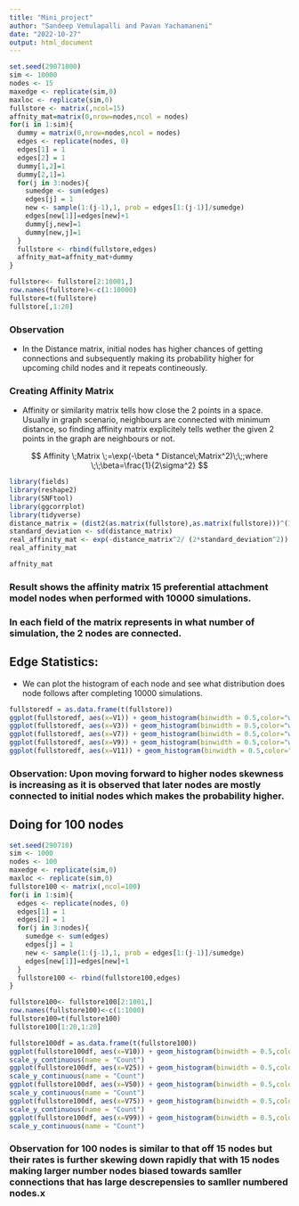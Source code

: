 ```yaml
---
title: "Mini_project"
author: "Sandeep Vemulapalli and Pavan Yachamaneni"
date: "2022-10-27"
output: html_document
---
```


```r
set.seed(29071000)
sim <- 10000
nodes <- 15
maxedge <- replicate(sim,0)
maxloc <- replicate(sim,0)
fullstore <- matrix(,ncol=15)
affnity_mat=matrix(0,nrow=nodes,ncol = nodes)
for(i in 1:sim){
  dummy = matrix(0,nrow=nodes,ncol = nodes)
  edges <- replicate(nodes, 0)
  edges[1] = 1
  edges[2] = 1
  dummy[1,2]=1
  dummy[2,1]=1
  for(j in 3:nodes){
    sumedge <- sum(edges)
    edges[j] = 1
    new <- sample(1:(j-1),1, prob = edges[1:(j-1)]/sumedge)
    edges[new[1]]=edges[new]+1
    dummy[j,new]=1
    dummy[new,j]=1
  }
  fullstore <- rbind(fullstore,edges)
  affnity_mat=affnity_mat+dummy
}

fullstore<- fullstore[2:10001,]
row.names(fullstore)<-c(1:10000)
fullstore=t(fullstore)
fullstore[,1:20]
```


### Observation
- In the Distance matrix, initial nodes has higher chances of getting connections and subsequently making its probability higher for upcoming child nodes and it repeats contineously.


### Creating Affinity Matrix
- Affinity or similarity matrix tells how close the 2 points in a space. Usually in graph scenario, neighbours are connected with minimum distance, so finding affinity matrix explicitely tells wether the given 2 points in the graph are neighbours or not.

$$ Affinity \;Matrix \;=\exp(-\beta * Distance\;Matrix^2)\;\;;where \;\;\beta=\frac{1}{2\sigma^2} $$

```r
library(fields)
library(reshape2)
library(SNFtool)
library(ggcorrplot)
library(tidyverse)
distance_matrix = (dist2(as.matrix(fullstore),as.matrix(fullstore)))^(1/2)
standard_deviation <- sd(distance_matrix)
real_affinity_mat <- exp(-distance_matrix^2/ (2*standard_deviation^2))
real_affinity_mat
```


```r
affnity_mat

```

### Result shows the affinity matrix 15 preferential attachment model nodes when performed with 10000 simulations.
### In each field of the matrix represents in what number of simulation, the 2 nodes are connected.



## Edge Statistics:
- We can plot the histogram of each node and see what distribution does node follows after completing 10000 simulations.
```r

fullstoredf = as.data.frame(t(fullstore))
ggplot(fullstoredf, aes(x=V1)) + geom_histogram(binwidth = 0.5,color="white", fill="green") + scale_x_continuous(name = "Edge distribution for Node 1") + scale_y_continuous(name = "Count")
ggplot(fullstoredf, aes(x=V3)) + geom_histogram(binwidth = 0.5,color="white", fill="blue") + scale_x_continuous(name = "Edge distribution for Node 3") + scale_y_continuous(name = "Count")
ggplot(fullstoredf, aes(x=V7)) + geom_histogram(binwidth = 0.5,color="white", fill="pink") + scale_x_continuous(name = "Edge distribution for Node 7") + scale_y_continuous(name = "Count")
ggplot(fullstoredf, aes(x=V9)) + geom_histogram(binwidth = 0.5,color="white", fill="orange") + scale_x_continuous(name = "Edge distribution for Node 9") + scale_y_continuous(name = "Count")
ggplot(fullstoredf, aes(x=V11)) + geom_histogram(binwidth = 0.5,color="white", fill="yellow") + scale_x_continuous(name = "Edge distribution for Node 11") + scale_y_continuous(name = "Count")


```

### Observation: Upon moving forward to higher nodes skewness is increasing as it is observed that later nodes are mostly connected to initial nodes which makes the probability higher.

## Doing for 100 nodes
```r
set.seed(290710)
sim <- 1000
nodes <- 100
maxedge <- replicate(sim,0)
maxloc <- replicate(sim,0)
fullstore100 <- matrix(,ncol=100)
for(i in 1:sim){
  edges <- replicate(nodes, 0)
  edges[1] = 1
  edges[2] = 1
  for(j in 3:nodes){
    sumedge <- sum(edges)
    edges[j] = 1
    new <- sample(1:(j-1),1, prob = edges[1:(j-1)]/sumedge)
    edges[new[1]]=edges[new]+1
  }
  fullstore100 <- rbind(fullstore100,edges)
}

fullstore100<- fullstore100[2:1001,]
row.names(fullstore100)<-c(1:1000)
fullstore100=t(fullstore100)
fullstore100[1:20,1:20]

```
```r
fullstore100df = as.data.frame(t(fullstore100))
ggplot(fullstore100df, aes(x=V10)) + geom_histogram(binwidth = 0.5,color="white", fill="royalblue4") + scale_x_continuous(name = "Edge distribution for Node 10") +
scale_y_continuous(name = "Count")
ggplot(fullstore100df, aes(x=V25)) + geom_histogram(binwidth = 0.5,color="white", fill="blue") + scale_x_continuous(name = "Edge distribution for Node 25") +
scale_y_continuous(name = "Count")
ggplot(fullstore100df, aes(x=V50)) + geom_histogram(binwidth = 0.5,color="white", fill="royalblue") + scale_x_continuous(name = "Edge distribution for Node 50") +
scale_y_continuous(name = "Count")
ggplot(fullstore100df, aes(x=V75)) + geom_histogram(binwidth = 0.5,color="white", fill="royalblue") + scale_x_continuous(name = "Edge distribution for Node 75") +
scale_y_continuous(name = "Count")
ggplot(fullstore100df, aes(x=V99)) + geom_histogram(binwidth = 0.5,color="white", fill="royalblue") + scale_x_continuous(name = "Edge distribution for Node 100") +
scale_y_continuous(name = "Count")
```

### Observation for 100 nodes is similar to that off 15 nodes but their rates is further skewing down rapidly that with 15 nodes making larger number nodes biased towards samller connections that has large descrepensies to samller numbered nodes.x



